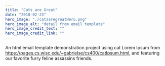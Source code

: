 ```yaml
---
title: "Cats are Great"
date: "2018-02-23"
hero_image: "./catsaregreatHero.png"
hero_image_alt: "detail from email template"
hero_image_credit_text: ""
hero_image_credit_link: ""
---
```


An html email template demonstration project using cat Lorem Ipsum from https://pages.cs.wisc.edu/~gabrielse/cs400/catIpsum.html, and featuring our favorite furry feline <strikethrough>assassins</strikethrough> friends.
